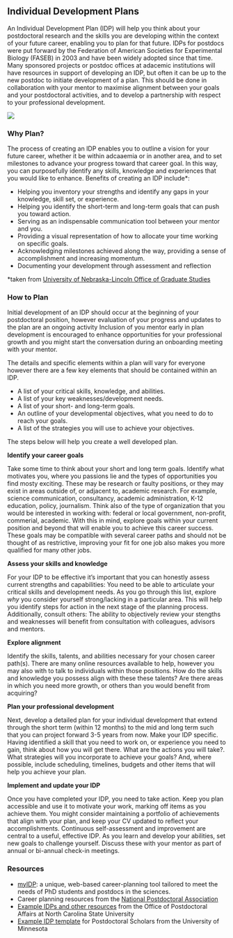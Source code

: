 ## Individual Development Plans

An Individual Development Plan (IDP) will help you think about your postdoctoral research and the skills you are developing within the context of your future career, enabling you to plan for that future. IDPs for postdocs were put forward by the Federation of American Societies for Experimental Biology (FASEB) in 2003 and have been widely adopted since that time. Many sponsored projects or postdoc offices at adacemic institutions will have resources in support of developing an IDP, but often it can be up to the new postdoc to initiate development of a plan. This should be done in collaboration with your mentor to maximise alignment between your goals and your postdoctoral activities, and to develop a partnership with respect to your professional development.

![](images/planning.jpg)

### Why Plan?

The process of creating an IDP enables you to outline a vision for your future career, whether it be within adcaaemia or in another area, and to set milestones to advance your progress toward that career goal. In this way, you can purposefully identify any skills, knowledge and experiences that you would like to enhance. Benefits of creating an IDP include*: 

- Helping you inventory your strengths and identify any gaps in your knowledge, skill set, or experience.
- Helping you identify the short-term and long-term goals that can push you toward action.
- Serving as an indispensable communication tool between your mentor and you.
- Providing a visual representation of how to allocate your time working on specific goals.
- Acknowledging milestones achieved along the way, providing a sense of accomplishment and increasing momentum.
- Documenting your development through assessment and reflection

*taken from [University of Nebraska-Lincoln Office of Graduate Studies](https://www.unl.edu/gradstudies/professional-development/individual-development-plan)

### How to Plan

Initial development of an IDP should occur at the beginning of your postdoctoral position, however evaluation of your progress and updates to the plan are an ongoing activity Inclusion of you mentor early in plan development is encouraged to enhance opportunities for your professional growth and you might start the conversation during an onboarding meeting with your mentor.

The details and specific elements within a plan will vary for everyone however there are a few key elements that should be contained within an IDP.

- A list of your critical skills, knowledge, and abilities.
- A list of your key weaknesses/development needs.
- A list of your short- and long-term goals.
- An outline of your developmental objectives, what you need to do to reach your goals.
- A list of the strategies you will use to achieve your objectives.

The steps below will help you create a well developed plan.

**Identify your career goals**

Take some time to think about your short and long term goals. Identify what motivates you, where you passions lie and the types of opportunities you find mosty exciting. These may be research or faulty positions, or they may exist in areas outside of, or adjacent to, academic research. For example, science communication, consultancy, academic administration, K-12 education, policy, journalism. Think also of the type of organization that you would be interested in working with: federal or local government, non-profit, commerial, academic. With this in mind, explore goals within your current position and beyond that will enable you to achieve this career success. These goals may be compatible with several career paths and should not be thought of as restrictive, improving your fit for one job also makes you more qualified for many other jobs. 

**Assess your skills and knowledge**

For your IDP to be effective it's important that you can honestly assess current strengths and capabilities: You need to be able to articulate your critical skills and development needs. As you go through this list, explore *why* you consider yourself strong/lacking in a particular area. This will help you identify steps for action in the next stage of the planning process. Additionally, consult others: The ability to objectively review your stengths and weaknesses will benefit from consultation with colleagues, advisors and mentors.  

**Explore alignment**

Identify the skills, talents, and abilities necessary for your chosen career path(s). There are many online resources available to help, however you may also with to talk to individuals within those positions. How do the skills and knowledge you possess align with these these talents? Are there areas in which you need more growth, or others than you would benefit from acquiring?

**Plan your professional development**

Next, develop a detailed plan for your individual development that extend through the short term (within 12 months) to the mid and long term such that you can project forward 3-5 years from now. Make your IDP specific. Having identified a skill that you need to work on, or experience you need to gain, think about how you will get there. What are the actions you will take?. What strategies will you incorporate to achieve your goals? And, where possible, include scheduling, timelines, budgets and other items that will help you achieve your plan.

**Implement and update your IDP**

Once you have completed your IDP, you need to take action. Keep you plan accessible and use it to motivate your work, marking off items as you achieve them. You might consider maintaining a portfolio of achievements that align with your plan, and keep your CV updated to reflect your accomplishments. Continuous self-assessment and improvement are central to a useful, effective IDP. As you learn and develop your abilities, set new goals to challenge yourself. Discuss these with your mentor as part of annual or bi-annual check-in meetings.


### Resources

- [myIDP](https://myidp.sciencecareers.org/?AspxAutoDetectCookieSupport=1): a unique, web-based career-planning tool tailored to meet the needs of PhD students and postdocs in the sciences.
- Career planning resources from the [National Postdoctoral Association](https://www.nationalpostdoc.org/page/CareerPlanning?)
- [Example IDPs and other resources](http://ogefacultymentoring.web.unc.edu/files/2016/04/IDP-Examples-all.pdf) from the Office of Postdoctoral Affairs at North Carolina State University
- [Example IDP template](https://grad.umn.edu/sites/grad.umn.edu/files/individual_development_plan_example_postdoctoral.pdf) for Postdoctoral Scholars from the University of Minnesota